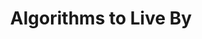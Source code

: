---
title: "Algorithms to Live By"
bookCover: "/assets/book-covers/algorithms-to-live-by.jpg"
bookAuthor: "Brian Christian and Tom Griffiths"
rating: 8
done: false
tags: []
summary: false
detailedNotes: false
amazonLink: ""
amazonAffiliateLink: ""
---